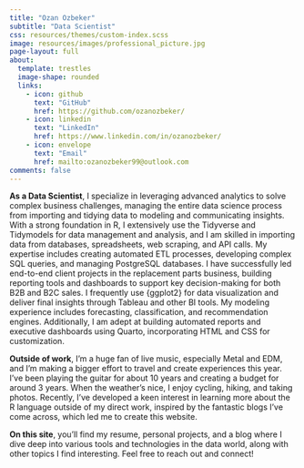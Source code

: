 ```yaml
---
title: "Ozan Ozbeker"
subtitle: "Data Scientist"
css: resources/themes/custom-index.scss
image: resources/images/professional_picture.jpg
page-layout: full
about:
  template: trestles
  image-shape: rounded
  links: 
    - icon: github
      text: "GitHub"
      href: https://github.com/ozanozbeker/
    - icon: linkedin
      text: "LinkedIn"
      href: https://www.linkedin.com/in/ozanozbeker/
    - icon: envelope
      text: "Email"
      href: mailto:ozanozbeker99@outlook.com
comments: false
---
```


**As a Data Scientist**, I specialize in leveraging advanced analytics to solve complex business challenges, managing the entire data science process from importing and tidying data to modeling and communicating insights. With a strong foundation in R, I extensively use the Tidyverse and Tidymodels for data management and analysis, and I am skilled in importing data from databases, spreadsheets, web scraping, and API calls. My expertise includes creating automated ETL processes, developing complex SQL queries, and managing PostgreSQL databases. I have successfully led end-to-end client projects in the replacement parts business, building reporting tools and dashboards to support key decision-making for both B2B and B2C sales. I frequently use {ggplot2} for data visualization and deliver final insights through Tableau and other BI tools. My modeling experience includes forecasting, classification, and recommendation engines. Additionally, I am adept at building automated reports and executive dashboards using Quarto, incorporating HTML and CSS for customization.

**Outside of work**, I'm a huge fan of live music, especially Metal and EDM, and I'm making a bigger effort to travel and create experiences this year. I've been playing the guitar for about 10 years and creating a budget for around 3 years. When the weather's nice, I enjoy cycling, hiking, and taking photos. Recently, I've developed a keen interest in learning more about the R language outside of my direct work, inspired by the fantastic blogs I've come across, which led me to create this website.

**On this site**, you'll find my resume, personal projects, and a blog where I dive deep into various tools and technologies in the data world, along with other topics I find interesting. Feel free to reach out and connect!
